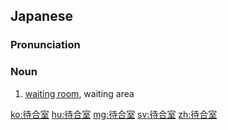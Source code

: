 ==Japanese==
{{ja-kanjitab|ま|o1=ち|あい|しつ|yomi=y}}

===Pronunciation===
{{ja-pron|まちあいしつ|y=y}}

===Noun===
{{ja-noun|まちあいしつ}}

# [[waiting room]], waiting area

[[ko:待合室]]
[[hu:待合室]]
[[mg:待合室]]
[[sv:待合室]]
[[zh:待合室]]